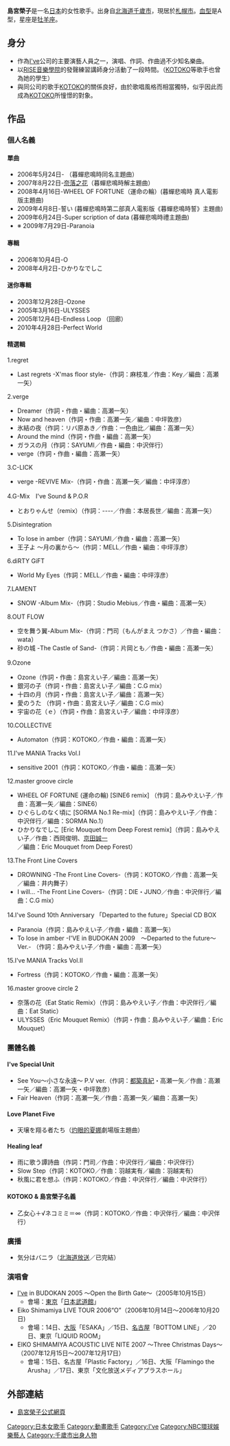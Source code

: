 {{Japanese|japanese=島みや えい子|kana=しまみや えいこ|romaji=Shimamiya Eiko}}
'''島宮榮子'''{{BD|1965年|4月20日|catIdx=Shimamiya Eiko}}是一名[[日本|日本]]的女性歌手。出身自[[北海道|北海道]][[千歲市|千歲市]]，現居於[[札幌市|札幌市]]。[[血型|血型]]是A型，星座是[[牡羊座|牡羊座]]。

==身分==
*作為[[I've|I've]]公司的主要演藝人員之一，演唱、作詞、作曲過不少知名樂曲。
*以[[RISE音樂學院|RISE音樂學院]]的發聲練習講師身分活動了一段時間。（[[KOTOKO|KOTOKO]]等歌手也曾為她的學生）
*與同公司的歌手[[KOTOKO|KOTOKO]]的關係良好，由於歌唱風格而相當獨特，似乎因此而成為[[KOTOKO|KOTOKO]]所憧憬的對象。

==作品==
===個人名義===
====單曲====
*2006年5月24日-{{nihongo|[[暮蟬悲鳴時_(單曲)|暮蟬悲鳴時]]|ひぐらしのなく頃に}} （暮蟬悲鳴時同名主題曲）
*2007年8月22日-[[奈落之花|奈落之花]]（暮蟬悲鳴時解主題曲）
*2008年4月16日-WHEEL OF FORTUNE（運命の輪）(暮蟬悲鳴時 真人電影版主題曲)
*2009年4月8日-誓い  (暮蟬悲鳴時第二部真人電影版《暮蟬悲鳴時誓》主題曲)
*2009年6月24日-Super scription of data (暮蟬悲鳴時禮主題曲)
*※ 2009年7月29日-Paranoia

====專輯====
*2006年10月4日-O
*2008年4月2日-ひかりなでしこ

====迷你專輯====
*2003年12月28日-Ozone
*2005年3月16日-ULYSSES
*2005年12月4日-Endless Loop （回廊）
*2010年4月28日-Perfect World

====精選輯====
1.regret 
*Last regrets -X'mas floor style-（作詞：麻枝准／作曲：Key／編曲：高瀬一矢） 
2.verge 
*Dreamer（作詞・作曲・編曲：高瀬一矢） 
*Now and heaven（作詞・作曲：高瀬一矢／編曲：中坪敦彦） 
*氷結の夜（作詞：リバ原あき／作曲：一色由比／編曲：高瀬一矢） 
*Around the mind（作詞・作曲・編曲：高瀬一矢） 
*ガラスの月（作詞：SAYUMI／作曲・編曲：中沢伴行） 
*verge（作詞・作曲・編曲：高瀬一矢） 
3.C-LICK 
*verge -REVIVE Mix-（作詞・作曲：高瀬一矢／編曲：中坪淳彦） 
4.G-Mix　I've Sound & P.O.R 
*とおりゃんせ（remix）（作詞：----／作曲：本居長世／編曲：高瀬一矢） 
5.Disintegration 
*To lose in amber（作詞：SAYUMI／作曲・編曲：高瀬一矢） 
*王子よ 〜月の裏から〜（作詞：MELL／作曲・編曲：中坪淳彦） 
6.diRTY GiFT 
*World My Eyes（作詞：MELL／作曲・編曲：中坪淳彦） 
7.LAMENT 
*SNOW -Album Mix-（作詞：Studio Mebius／作曲・編曲：高瀬一矢） 
8.OUT FLOW 
*空を舞う翼-Album Mix-（作詞：門司（もんがまえ つかさ）／作曲・編曲：wata） 
*砂の城 -The Castle of Sand-（作詞：片岡とも／作曲・編曲：高瀬一矢） 
9.Ozone　
*Ozone（作詞・作曲：島宮えい子／編曲：高瀬一矢） 
*銀河の子（作詞・作曲：島宮えい子／編曲：C.G mix） 
*十四の月（作詞・作曲：島宮えい子／編曲：高瀬一矢） 
*愛のうた （作詞・作曲：島宮えい子／編曲：C.G mix） 
*宇宙の花（ｅ）（作詞・作曲：島宮えい子／編曲：中坪淳彦） 
10.COLLECTIVE 
*Automaton（作詞：KOTOKO／作曲・編曲：高瀬一矢） 
11.I've MANIA Tracks Vol.I 
*sensitive 2001（作詞：KOTOKO／作曲・編曲：高瀬一矢） 
12.master groove circle 
*WHEEL OF FORTUNE (運命の輪) [SINE6 remix] （作詞：島みやえい子／作曲：高瀬一矢／編曲：SINE6） 
*ひぐらしのなく頃に [SORMA No.1 Re-mix]（作詞：島みやえい子／作曲：中沢伴行／編曲：SORMA No.1） 
*ひかりなでしこ [Eric Mouquet from Deep Forest remix]（作詞：島みやえい子／作曲：西岡俊明、[[京田誠一|京田誠一]]／編曲：Eric Mouquet from Deep Forest） 
13.The Front Line Covers 
*DROWNING -The Front Line Covers-（作詞：KOTOKO／作曲：高瀬一矢／編曲：井内舞子） 
*I will… -The Front Line Covers-（作詞：DIE・JUNO／作曲：中沢伴行／編曲：C.G mix） 
14.I've Sound 10th Anniversary 「Departed to the future」Special CD BOX 
*Paranoia（作詞：島みやえい子／作曲・編曲：高瀬一矢） 
*To lose in amber -I'VE in BUDOKAN 2009　〜Departed to the future〜Ver.- （作詞：島みやえい子／作曲・編曲：高瀬一矢） 
15.I've MANIA Tracks Vol.II 
*Fortress（作詞：KOTOKO／作曲・編曲：高瀬一矢） 
16.master groove circle 2 
*奈落の花（Eat Static Remix）（作詞：島みやえい子／作曲：中沢伴行／編曲：Eat Static） 
*ULYSSES（Eric Mouquet Remix）（作詞・作曲：島みやえい子／編曲：Eric Mouquet）

===團體名義===
====I've Special Unit====
*See You～小さな永遠～ P.V ver.（作詞：[[都築真紀|都築真紀]]・高瀬一矢／作曲：高瀬一矢／編曲：高瀬一矢・中坪敦彦）
*Fair Heaven（作詞：高瀬一矢／作曲：高瀬一矢／編曲：高瀬一矢）

====Love Planet Five====
*天壌を翔る者たち（[[灼眼的夏娜|灼眼的夏娜]]劇場版主題曲）

====Healing leaf====
*雨に歌う譚詩曲（作詞：門司／作曲：中沢伴行／編曲：中沢伴行）
*Slow Step（作詞：KOTOKO／作曲：羽越実有／編曲：羽越実有）
*秋風に君を想ふ（作詞：KOTOKO／作曲：中沢伴行／編曲：中沢伴行）

====KOTOKO & 島宮榮子名義====
*乙女心＋√ネコミミ＝∞（作詞：KOTOKO／作曲：中沢伴行／編曲：中沢伴行）

===廣播===
*気分はバニラ（[[北海道放送|北海道放送]]／已完結）

===演唱會===
*[[I've|I've]] in BUDOKAN 2005 ～Open the Birth Gate～（2005年10月15日）
**會場：[[東京|東京]]「[[日本武道館|日本武道館]]」
*Eiko Shimamiya LIVE TOUR 2006“O”（2006年10月14日～2006年10月20日)
**會場：14日、[[大阪市|大阪]]「ESAKA」／15日、[[名古屋|名古屋]]「BOTTOM LINE」／20日、東京「LIQUID ROOM」
*EIKO SHIMAMIYA ACOUSTIC LIVE NITE 2007 ～Three Christmas Days～（2007年12月15日～2007年12月17日）
**會場：15日、名古屋「Plastic Factory」／16日、大阪「Flamingo the Arusha」／17日、東京「文化放送メディアプラスホール」

== 外部連結 ==
* {{ja}} [https://web.archive.org/web/20080113192928/http://www.geneon-ent.co.jp/rondorobe/music/shimamiya/ 島宮榮子公式網頁]

{{I've}}
{{Authority control}}
{{DEFAULTSORT:Shimamiya Eiko}}
[[Category:日本女歌手|Category:日本女歌手]]
[[Category:動畫歌手|Category:動畫歌手]]
[[Category:I've|Category:I've]]
[[Category:NBC環球娛樂藝人|Category:NBC環球娛樂藝人]]
[[Category:千歲市出身人物|Category:千歲市出身人物]]